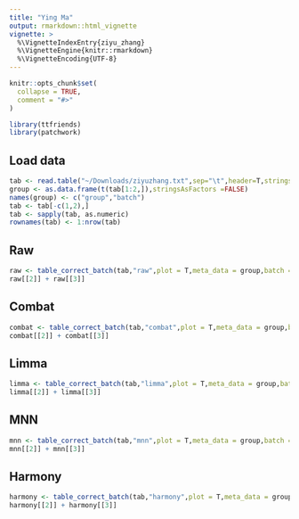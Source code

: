 ```yaml
---
title: "Ying Ma"
output: rmarkdown::html_vignette
vignette: >
  %\VignetteIndexEntry{ziyu_zhang}
  %\VignetteEngine{knitr::rmarkdown}
  %\VignetteEncoding{UTF-8}
---
```


```r
knitr::opts_chunk$set(
  collapse = TRUE,
  comment = "#>"
)
```

```r
library(ttfriends)
library(patchwork)
```

## Load data
```r
tab <- read.table("~/Downloads/ziyuzhang.txt",sep="\t",header=T,stringsAsFactors = FALSE, row.names = 1)
group <- as.data.frame(t(tab[1:2,]),stringsAsFactors =FALSE)
names(group) <- c("group","batch")
tab <- tab[-c(1,2),]
tab <- sapply(tab, as.numeric)
rownames(tab) <- 1:nrow(tab)
```

## Raw
```r
raw <- table_correct_batch(tab,"raw",plot = T,meta_data = group,batch = "batch",group = "group")
raw[[2]] + raw[[3]]
```

## Combat
```r
combat <- table_correct_batch(tab,"combat",plot = T,meta_data = group,batch = "batch",group = "group")
combat[[2]] + combat[[3]]
```

## Limma
```r
limma <- table_correct_batch(tab,"limma",plot = T,meta_data = group,batch = "batch",group = "group")
limma[[2]] + limma[[3]]
```

## MNN
```r
mnn <- table_correct_batch(tab,"mnn",plot = T,meta_data = group,batch = "batch",group = "group")
mnn[[2]] + mnn[[3]]
```

## Harmony
```r
harmony <- table_correct_batch(tab,"harmony",plot = T,meta_data = group,batch = "batch",group = "group")
harmony[[2]] + harmony[[3]]
```
